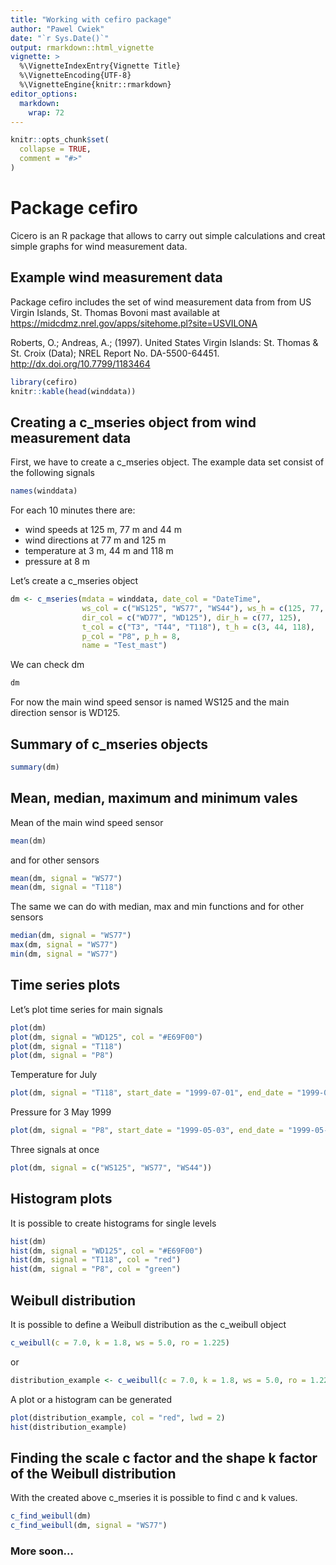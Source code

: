 ```yaml
---
title: "Working with cefiro package"
author: "Pawel Cwiek"
date: "`r Sys.Date()`"
output: rmarkdown::html_vignette
vignette: >
  %\VignetteIndexEntry{Vignette Title}
  %\VignetteEncoding{UTF-8}
  %\VignetteEngine{knitr::rmarkdown}
editor_options: 
  markdown: 
    wrap: 72
---
```


```r
knitr::opts_chunk$set(
  collapse = TRUE,
  comment = "#>"
)
```

# Package cefiro

Cicero is an R package that allows to carry out simple calculations and
creat simple graphs for wind measurement data.

## Example wind measurement data

Package cefiro includes the set of wind measurement data from from US
Virgin Islands, St. Thomas Bovoni mast available at
<https://midcdmz.nrel.gov/apps/sitehome.pl?site=USVILONA>

Roberts, O.; Andreas, A.; (1997). United States Virgin Islands: St.
Thomas & St. Croix (Data); NREL Report No. DA-5500-64451.
<http://dx.doi.org/10.7799/1183464>

```r
library(cefiro)
knitr::kable(head(winddata))
```

## Creating a c_mseries object from wind measurement data

First, we have to create a c_mseries object. The example data set
consist of the following signals

```r
names(winddata)
```

For each 10 minutes there are:

-   wind speeds at 125 m, 77 m and 44 m
-   wind directions at 77 m and 125 m
-   temperature at 3 m, 44 m and 118 m
-   pressure at 8 m

Let's create a c_mseries object

```r
dm <- c_mseries(mdata = winddata, date_col = "DateTime",
                ws_col = c("WS125", "WS77", "WS44"), ws_h = c(125, 77, 44),
                dir_col = c("WD77", "WD125"), dir_h = c(77, 125),
                t_col = c("T3", "T44", "T118"), t_h = c(3, 44, 118),
                p_col = "P8", p_h = 8,
                name = "Test_mast")
```

We can check dm

```r
dm
```

For now the main wind speed sensor is named WS125 and the main direction
sensor is WD125.

## Summary of c_mseries objects
```r
summary(dm)
```


## Mean, median, maximum and minimum vales

Mean of the main wind speed sensor

```r
mean(dm)
```

and for other sensors

```r
mean(dm, signal = "WS77")
mean(dm, signal = "T118")
```

The same we can do with median, max and min functions and for other
sensors

```r
median(dm, signal = "WS77")
max(dm, signal = "WS77")
min(dm, signal = "WS77")
```

## Time series plots

Let's plot time series for main signals

```r
plot(dm)
plot(dm, signal = "WD125", col = "#E69F00")
plot(dm, signal = "T118")
plot(dm, signal = "P8")
```

Temperature for July

```r
plot(dm, signal = "T118", start_date = "1999-07-01", end_date = "1999-07-31", col = "red")
```

Pressure for 3 May 1999

```r
plot(dm, signal = "P8", start_date = "1999-05-03", end_date = "1999-05-03", col = "green")
```

Three signals at once

```r
plot(dm, signal = c("WS125", "WS77", "WS44"))
```

## Histogram plots

It is possible to create histograms for single levels

```r
hist(dm)
hist(dm, signal = "WD125", col = "#E69F00")
hist(dm, signal = "T118", col = "red")
hist(dm, signal = "P8", col = "green")
```

## Weibull distribution
It is possible to define a Weibull distribution as the c_weibull object
```r
c_weibull(c = 7.0, k = 1.8, ws = 5.0, ro = 1.225)
```
or
```r
distribution_example <- c_weibull(c = 7.0, k = 1.8, ws = 5.0, ro = 1.225)
```
A plot or a histogram can be generated
``` r
plot(distribution_example, col = "red", lwd = 2)
hist(distribution_example)
```

## Finding the scale c factor and the shape k factor of the Weibull distribution
With the created above c_mseries it is possible to find c and k values.
```r
c_find_weibull(dm)
c_find_weibull(dm, signal = "WS77")
```

### More soon...
